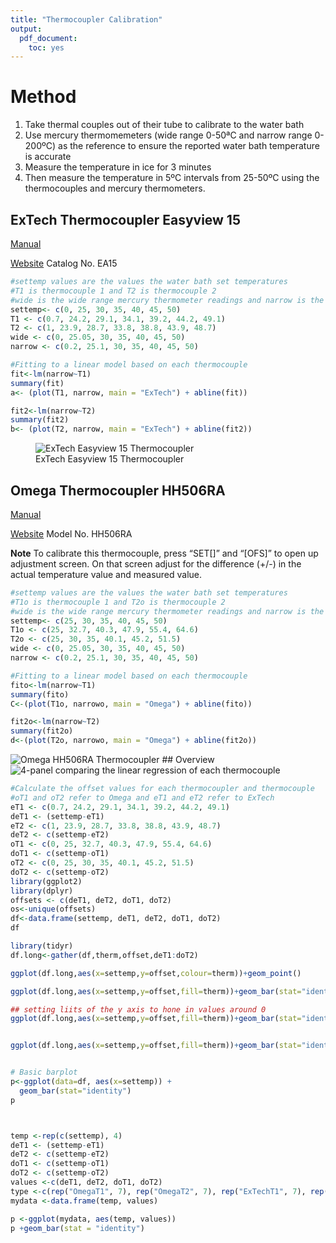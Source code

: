 ```yaml
---
title: "Thermocoupler Calibration"
output: 
  pdf_document: 
    toc: yes
---
```

# Method
1. Take thermal couples out of their tube to calibrate to the water bath
2. Use mercury thermomemeters (wide range 0-50ªC and narrow range 0-200ºC) as the reference to ensure the reported water bath temperature is accurate
3. Measure the temperature in ice for 3 minutes
4. Then measure the temperature in 5ºC intervals from 25-50ºC using the thermocouples and mercury thermometers. 

## ExTech Thermocoupler Easyview 15
  [Manual](http://www.extech.com/resources/EA15_UM.pdf)
  
  [Website](http://www.extech.com/display/?id=14443)
	Catalog No. EA15

```r
#settemp values are the values the water bath set temperatures
#T1 is thermocouple 1 and T2 is thermocouple 2
#wide is the wide range mercury thermometer readings and narrow is the narrow range mercury thermometer readings
settemp<- c(0, 25, 30, 35, 40, 45, 50)
T1 <- c(0.7, 24.2, 29.1, 34.1, 39.2, 44.2, 49.1)
T2 <- c(1, 23.9, 28.7, 33.8, 38.8, 43.9, 48.7)
wide <- c(0, 25.05, 30, 35, 40, 45, 50)
narrow <- c(0.2, 25.1, 30, 35, 40, 45, 50)

#Fitting to a linear model based on each thermocouple
fit<-lm(narrow~T1)
summary(fit)
a<- (plot(T1, narrow, main = "ExTech") + abline(fit))

fit2<-lm(narrow~T2)
summary(fit2)
b<- (plot(T2, narrow, main = "ExTech") + abline(fit2))
```
![ExTech Easyview 15 Thermocoupler](/Users/Pikachu/Desktop/Notebooks/Images/IMG_8001.jpg)


## Omega Thermocoupler HH506RA
  [Manual](https://www.omega.com/manuals/manualpdf/M4079.pdf)

  [Website](https://www.omega.com/pptst/HH506A_HH506RA.html)
	Model No. HH506RA
	
**Note** To calibrate this thermocouple, press "SET[]" and "[OFS]" to open up adjustment screen. On that screen adjust for the difference (+/-) in the actual temperature value and measured value. 

```r
#settemp values are the values the water bath set temperatures
#T1o is thermocouple 1 and T2o is thermocouple 2
#wide is the wide range mercury thermometer readings and narrow is the narrow range mercury thermometer readings
settemp<- c(25, 30, 35, 40, 45, 50)
T1o <- c(25, 32.7, 40.3, 47.9, 55.4, 64.6)
T2o <- c(25, 30, 35, 40.1, 45.2, 51.5)
wide <- c(0, 25.05, 30, 35, 40, 45, 50)
narrow <- c(0.2, 25.1, 30, 35, 40, 45, 50)

#Fitting to a linear model based on each thermocouple
fito<-lm(narrow~T1)
summary(fito)
C<-(plot(T1o, narrowo, main = "Omega") + abline(fito))

fit2o<-lm(narrow~T2)
summary(fit2o)
d<-(plot(T2o, narrowo, main = "Omega") + abline(fit2o))
```

![Omega HH506RA Thermocoupler](/Users/Pikachu/Desktop/Notebooks/Images/IMG_8002.jpg)
## Overview
![4-panel comparing the linear regression of each thermocouple](/Users/Pikachu/Desktop/Notebooks/Images/overview_cali.png)

```r
#Calculate the offset values for each thermocoupler and thermocouple
#oT1 and oT2 refer to Omega and eT1 and eT2 refer to ExTech
eT1 <- c(0.7, 24.2, 29.1, 34.1, 39.2, 44.2, 49.1)
deT1 <- (settemp-eT1)
eT2 <- c(1, 23.9, 28.7, 33.8, 38.8, 43.9, 48.7)
deT2 <- c(settemp-eT2)
oT1 <- c(0, 25, 32.7, 40.3, 47.9, 55.4, 64.6)
doT1 <- c(settemp-oT1)
oT2 <- c(0, 25, 30, 35, 40.1, 45.2, 51.5)
doT2 <- c(settemp-oT2)
library(ggplot2)
library(dplyr)
offsets <- c(deT1, deT2, doT1, doT2)
os<-unique(offsets)
df<-data.frame(settemp, deT1, deT2, doT1, doT2)
df

library(tidyr)
df.long<-gather(df,therm,offset,deT1:doT2)

ggplot(df.long,aes(x=settemp,y=offset,colour=therm))+geom_point()

ggplot(df.long,aes(x=settemp,y=offset,fill=therm))+geom_bar(stat="identity",position="dodge")

## setting liits of the y axis to hone in values around 0
ggplot(df.long,aes(x=settemp,y=offset,fill=therm))+geom_bar(stat="identity",position="dodge")+coord_cartesian(ylim=c(-2,1.4))


ggplot(df.long,aes(x=settemp,y=offset,fill=therm))+geom_bar(stat="identity",position="dodge")


# Basic barplot
p<-ggplot(data=df, aes(x=settemp)) +
  geom_bar(stat="identity")
p



temp <-rep(c(settemp), 4)
deT1 <- (settemp-eT1)
deT2 <- c(settemp-eT2)
doT1 <- c(settemp-oT1)
doT2 <- c(settemp-oT2)
values <-c(deT1, deT2, doT1, doT2)
type <-c(rep("OmegaT1", 7), rep("OmegaT2", 7), rep("ExTechT1", 7), rep("ExTechT2",7))
mydata <-data.frame(temp, values)

p <-ggplot(mydata, aes(temp, values))
p +geom_bar(stat = "identity")

```
